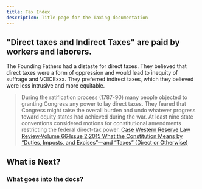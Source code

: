 ```yaml
---
title: Tax Index
description: Title page for the Taxing documentation
---
```


 ## "Direct taxes and Indirect Taxes" are paid by workers and laborers.

 The Founding Fathers had a distaste for direct taxes. They believed that direct taxes were a form of oppression and would lead to inequity of 
 suffrage and VOICExxx. 
 They preferred indirect taxes, which they believed were less intrusive and more equitable.


> During the ratification process (1787-90) many people objected to granting Congress any power to lay direct taxes. They feared that Congress 
> might raise the overall burden and undo whatever progress toward equity states had achieved during the war. At least nine state conventions 
> considered motions for constitutional amendments restricting the federal direct-tax power. [Case Western Reserve Law Review·Volume 66·Issue 2·2015 
> What the Constitution Means by “Duties, Imposts, and Excises”—and “Taxes” (Direct or Otherwise) ](https://i2i.org/wp-content/uploads/tax-article-pdf-final.pdf)

## What is Next?
### What goes into the docs?

<Cards>
  <Card title="Learn more about Tax History" href="http://localhost:3000/docs/history" />
  <Card title="Learn more about Tax Facts" href="http://localhost:3000/docs/index" />
  <Card title="Tax Sources" href="http://localhost:3000/docs/tax-links" />

</Cards>
